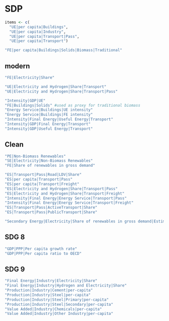 # SDP

```r
items <- c(
  "UE|per capita|Buildings",
  "UE|per capita|Industry",
  "UE|per capita|Transport|Pass",
  "UE|per capita|Transport")
```

```r
"FE|per capita|Buildings|Solids|Biomass|Traditional"
```

## modern

```r
"FE|Electricity|Share"
```

```r
"UE|Electricity and Hydrogen|Share|Transport"
"UE|Electricity and Hydrogen|Share|Transport|Pass"
```


```r
"Intensity|GDP|UE"
"FE|Buildings|Solids" #used as proxy for traditional biomass
"Energy Service|Buildings|UE intensity"
"Energy Service|Buildings|FE intensity"
"Intensity|Final Energy|Useful Energy|Transport"
"Intensity|GDP|Final Energy|Transport"
"Intensity|GDP|Useful Energy|Transport"
```

## Clean
```r
"PE|Non-Biomass Renewables"
"SE|Electricity|Non-Biomass Renewables"
"FE|Share of renewables in gross demand"
```


```r
"ES|Transport|Pass|Road|LDV|Share"
"ES|per capita|Transport|Pass"
"ES|per capita|Transport|Freight"
"ES|Electricity and Hydrogen|Share|Transport|Pass"
"ES|Electricity and Hydrogen|Share|Transport|Freight"
"Intensity|Final Energy|Energy Service|Transport|Pass"
"Intensity|Final Energy|Energy Service|Transport|Freight"
"ES|Transport|Pass|ActiveTransport|Share"
"ES|Transport|Pass|PublicTransport|Share"
```


```r
"Secondary Energy|Electricity|Share of renewables in gross demand|Estimation"
```

## SDG 8

```r
"GDP|PPP|Per capita growth rate"
"GDP|PPP|Per capita ratio to OECD"
```

## SDG 9

```r
"Final Energy|Industry|Electricity|Share"
"Final Energy|Industry|Hydrogen and Electricity|Share"
"Production|Industry|Cement|per-capita"
"Production|Industry|Steel|per-capita"
"Production|Industry|Steel|Primary|per-capita"
"Production|Industry|Steel|Secondary|per-capita"
"Value Added|Industry|Chemicals|per-capita"
"Value Added|Industry|Other Industry|per-capita"
```


